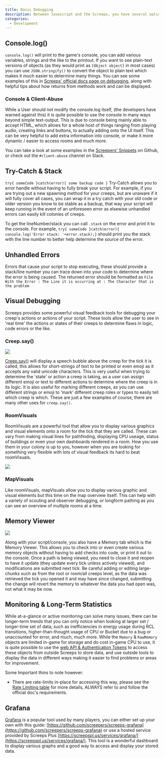 ```yaml
---
title: Basic Debugging
description: Between Javascript and the Screeps, you have several options to determine where errors are in your code. While some can be returned in the game's console, others you can do visually with various visual elements Screeps provides.
categories:
  - Development
---
```



## Console.log()

`console.log()` will print to the game's console, you can add various variables, strings and the like to the printout. If you want to see plain-text versions of objects (as they would print as `[Object object]` in most cases) you can use `JSON.stringify()` to convert the object to plain text which makes it much easier to determine many things. You can see some examples of this in [Screeps' official docs page on debugging](https://docs.screeps.com/debugging.html), along with helpful tips about how returns from methods work and can be displayed.

### Console & Client-Abuse

While a User should not modify the console.log itself, (the developers have warned against this) it is quite possible to use the console in many ways beyond simple text-output. This is due to console being mainly able to accept HTML, which allows for a whole host of things ranging from playing audio, creating links and buttons, to actually adding onto the UI itself. This can be very helpful to add extra information into console, or make it more dynamic / easier to access rooms and much more.

You can take a look at some examples in the [Screepers' Snippets](https://github.com/screepers/screeps-snippets/tree/master/src) on Github, or check out the `#client-abuse` channel on Slack.

## Try-Catch & Stack

`try{ someCode }catch(error){ some backup code }` Try-Catch allows you to error handle without having to fully break your script. For example, if you are trying out a new spawning method for your creeps, but are unaware if it will fully cover all cases, you can wrap it in a try catch with your old code or older version you know to be stable as a backup, that way your script will keep running in the event of an unforeseen error as elsewise unhandled errors can easily kill colonies of creeps.

To get the lineNumber/stack you can call `.stack` on the error and print it to the console. For example, `try{ someCode }catch(error){ console.log('Error stack: '+error.stack);}` should print you the stack with the line number to better help determine the source of the error.

## Unhandled Errors

Errors that cause your script to stop executing, these should provide a stack/line number you can trace down into your code to determine where the error is being caused. The returned error should be formatted as `File With the Error : The Line it is occurring at : The Character that is the problem`

## Visual Debugging

Screeps provides some powerful visual feedback tools for debugging your creep's actions or actions of your script. These tools allow the user to see in 'real time' the actions or states of their creeps to determine flaws in logic, code errors or the like.

### Creep.say()

<Image src="/images/Creepsayexp.png" caption="An example of several creeps using Creep.say()" float="right" />

[Creep.say()](https://docs.screeps.com/api/#Creep.say) will display a speech bubble above the creep for the tick it is called, this allows for short-strings of text to be printed or even emoji as it accepts any valid unicode characters. This is very useful when trying to determine the 'state' or action a creep is taking, as a user can assign different emoji or text to different actions to determine where the creep is in its logic. It is also useful for marking different creeps, as you can use different strings or emoji to 'mark' different creep roles or types to easily tell which creep is which. These are just a few examples of course, there are many other uses for `creep.say()`.

### RoomVisuals

RoomVisuals are a powerful tool that allow you to display various graphics and visual elements onto a room for the tick that they are called. These can vary from making visual lines for pathfinding, displaying CPU useage, status of buildings or even your own dashboards rendered in a room. How you use them in your colony is up to you, however when you are looking for something very flexible with lots of visual feedback its hard to beat roomVisuals.

<Image src="/images/Roomvs.png" caption="An example of a generated roomVisual stats display for a room." float="right" />

### MapVisuals

Like roomVisuals, mapVisuals allow you to display various graphic and visual elements but this time on the map overview itself. This can help with a variety of scouting and observer debugging, or longform pathing as you can see an overview of multiple rooms at a time.

## Memory Viewer

<Image src="/images/Memviewexp.png" caption="The memory viewer." float="right" />

Along with your script/console, you also have a Memory tab which is the Memory Viewer. This allows you to check into or even create various memory objects without having to add checks into code, or print it out to the console. Once a path is being viewed, you need to close it and reopen to have it update (they update every tick unless actively viewed), and modifications are submitted next tick. Be careful adding or editing large-chunks such as from the root or room/all creeps level, as the data was retrieved the tick you opened it and may have since changed, submitting the change will revert the memory to whatever the data you had open was, not what it may be now.

## Monitoring & Long-Term Statistics

While at-a-glance or active monitoring can solve many issues, there can be longer-term trends that you can only notice when looking at larger set / longer-time set of data, such as inefficiencies in energy usage during RCL transitions, higher-than-thought usage of CPU or Bucket due to a bug or unaccounted for error, and much, much more. While the `Memory` & `RawMemory` objects are limited in-game for storage and do cost in-game CPU to use, it is quite possible to use the [web API & Authentication Tokens](https://docs.screeps.com/auth-tokens.html) to access these objects from outside Screeps to store data, and use outside tools to display the data in different ways making it easier to find problems or areas for improvement.

Some Important thins to note however:

- There are rate-limits in-place for accessing this way, please see the [Rate Limiting table](https://docs.screeps.com/auth-tokens.html#Rate-Limiting) for more details, ALWAYS refer to and follow the official doc's requirements.

## Grafana

[Grafana](https://grafana.com/) is a popular tool used by many players, you can either set up your own with this guide: [https://github.com/screepers/screeps-grafana](https://github.com/screepers/screeps-grafana) or use a hosted service provided by Screeps Plus [https://screepspl.us/services/grafana/](https://screepspl.us/services/grafana/). This tool is a wonderful dashboard to display various graphs and a good way to access and display your stored data.
